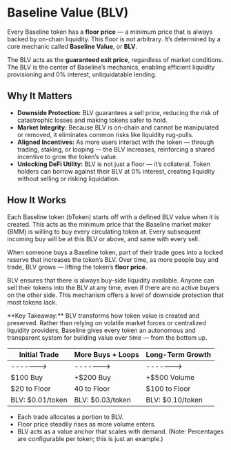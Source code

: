 

# Baseline Value (BLV)

Every Baseline token has a **floor price** — a minimum price that is always backed by on-chain liquidity. 
This floor is not arbitrary. It’s determined by a core mechanic called **Baseline Value**, or **BLV**. 

The BLV acts as the **guaranteed exit price**, regardless of market conditions. The BLV is the center of Baseline’s 
mechanics, enabling efficient liquidity provisioning and 0% interest, unliquidatable lending.

## Why It Matters
- **Downside Protection:** BLV guarantees a sell price, reducing the risk of catastrophic losses and making tokens safer to hold.
- **Market Integrity:** Because BLV is on-chain and cannot be manipulated or removed, it eliminates common risks like 
liquidity rug-pulls.
- **Aligned Incentives:** As more users interact with the token — through trading, staking, or looping — the BLV 
increases, reinforcing a shared incentive to grow the token’s value.
- **Unlocking DeFi Utility:** BLV is not just a floor — it’s collateral. Token holders can borrow against their BLV 
at 0% interest, creating liquidity without selling or risking liquidation. 


## How It Works
Each Baseline token (bToken) starts off with a defined BLV value when it is created. This acts as the minimum 
price that the Baseline market maker (BMM) is willing to buy every circulating token at. Every subsequent incoming 
buy will be at this BLV or above, and same with every sell. 

When someone buys a Baseline token, part of their trade goes into a locked reserve that increases the token’s BLV. 
Over time, as more people buy and trade, BLV grows — lifting the token’s **floor price**.

BLV ensures that there is always buy-side liquidity available. Anyone can sell their tokens into the BLV at any time, 
even if there are no active buyers on the other side. This mechanism offers a level of downside protection that most 
tokens lack.

<Callout type="info" emoji="💡">
**Key Takeaway:**
BLV transforms how token value is created and preserved. Rather than relying on volatile market 
forces or centralized liquidity providers, Baseline gives every token an autonomous and transparent system 
for building value over time — from the bottom up.


| Initial Trade | More Buys + Loops | Long-Term Growth |
| -------- | -------- | -------- |
| -------> | -------> | -------> |
| $100 Buy | +$200 Buy | +$500 Volume |
| $20 to Floor | 40 to Floor | $100 to Floor |
| BLV: $0.01/token | BLV: $0.03/token | BLV: $0.10/token |

- Each trade allocates a portion to BLV.
- Floor price steadily rises as more volume enters.
- BLV acts as a value anchor that scales with demand.
(Note: Percentages are configurable per token; this is just an example.)
</Callout>
